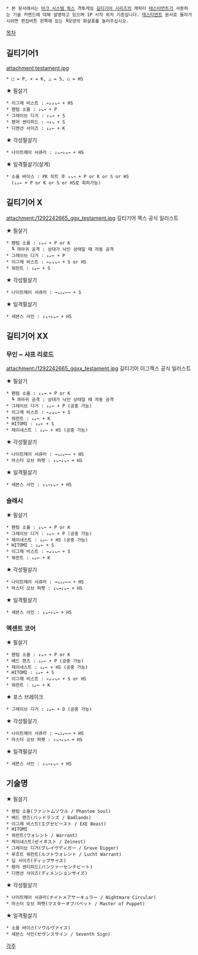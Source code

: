  * 본 문서에서는 [[아크 시스템 웍스]] 격투게임 [[길티기어 시리즈]]의 캐릭터 [[테스타먼트]]가 사용하는 기술 커맨드에 대해 설명하고 있으며 1P 시작 위치 기준입니다. [[테스타먼트]] 문서로 돌아가시려면 편집버튼 왼쪽에 있는 ┗모양의 화살표를 눌러주십시오.

[[목차]]

== 길티기어1 ==
attachment:testament.jpg

 * □ = P, × = K, △ = S, ○ = HS

★ 필살기
 * 이그제 비스트 : ←↙↓↘→ + HS
 * 팬텀 소울 : ↓↘→ + P
 * 그레이브 디거 : ↓↘→ + S
 * 팬저 센티피드 : →↓↘ + S
 * 디멘션 사이즈 : ↓↙← + K

★ 각성필살기
 * 나이트메어 서큐러 : ↓↘→↓↘→ + HS

★ 일격필살기(살계)
 * 소울 바이스 : PK 히트 후 ↓↘→ + P or K or S or HS
   (↓↙← + P or K or S or HS로 회피가능)

== 길티기어 X ==
attachment:/1292242665_ggx_testament.jpg
길티기어 젝스 공식 일러스트

★ 필살기
 * 팬텀 소울 : ↓↘→ + P or K
   ┗ 까마귀 공격 : 상대가 낙인 상태일 때 자동 공격
 * 그레이브 디거 : ↓↙← + P
 * 이그제 비스트 : ←↙↓↘→ + S or HS
 * 워런트 : ↓↙← + S

★ 각성필살기
 * 나이트메어 서큐러 : →↘↓↙←→ + S

★ 일격필살기
 * 세븐스 사인 : ↓↘→↓↘→ + HS

== 길티기어 XX ==
=== 무인 ~ 샤프 리로드 ===
attachment:/1292242665_ggxx_testament.jpg
길티기어 이그젝스 공식 일러스트

★ 필살기
 * 팬텀 소울 : ↓↘→ + P or K
   ┗ 까마귀 공격 : 상대가 낙인 상태일 때 자동 공격
 * 그레이브 디거 : ↓↙← + P (공중 가능)
 * 이그제 비스트 : ←↙↓↘→ + S
 * 워런트 : ↓↙← + K
 * HITOMI : ↓↙← + S
 * 제이네스트 : ↓↙← + HS (공중 가능)

★ 각성필살기
 * 나이트메어 서큐러 : →↘↓↙←→ + HS
 * 마스터 오브 퍼펫 : ↓↘→↓↘→ + HS

★ 일격필살기
 * 세븐스 사인 : ↓↘→↓↘→ + HS

=== 슬래시 ===
★ 필살기
 * 팬텀 소울 : ↓↘→ + P or K
 * 그레이브 디거 : ↓↙← + P (공중 가능)
 * 제이네스트 : ↓↙← + HS (공중 가능)
 * HITOMI : ↓↙← + S
 * 이그제 비스트 : ←↙↓↘→ + S
 * 워런트 : ↓↙← + K

★ 각성필살기
 * 나이트메어 서큐러 : →↘↓↙←→ + HS
 * 마스터 오브 퍼펫 : ↓↘→↓↘→ + HS

★ 일격필살기
 * 세븐스 사인 : ↓↘→↓↘→ + HS

=== 액센트 코어 ===
★ 필살기
 * 팬텀 소울 : ↓↘→ + P or K
 * 배드 랜즈 : ↓↙← + P (공중 가능)
 * 제이네스트 : ↓↙← + HS (공중 가능)
 * HITOMI : ↓↙← + S
 * 이그제 비스트 : ←↙↓↘→ + S or HS
 * 워런트 : ↓↙← + K

★ 포스 브레이크
 * 그레이브 디거 : ↓↙← + D (공중 가능)

★ 각성필살기
 * 나이트메어 서큐러 : →↘↓↙←→ + HS
 * 마스터 오브 퍼펫 : ↓↘→↓↘→ + HS

★ 일격필살기
 * 세븐스 사인 : ↓↘→↓↘→ + HS

== 기술명 ==
★ 필살기
 * 팬텀 소울(ファントムソウル / Phantom Soul)
 * 배드 랜즈(バッドランズ / Badlands)
 * 이그제 비스트(エグゼビースト / EXE Beast)
 * HITOMI
 * 워런트(ウォレント / Warrant)
 * 제이네스트(ゼイネスト / Zeinest)
 * 그레이브 디거(グレイヴディガー / Grave Digger)
 * 루흐트 워런트(ルフトウォレント / Lucht Warrant)
 * 딥 사이즈(ディップサイス)
 * 팬저 센티피드(パンツァーセンチビート)
 * 디멘션 사이즈(ディメンションサイズ)

★ 각성필살기
 * 나이트메어 서큐러(ナイトメアサーキュラー / Nightmare Circular)
 * 마스터 오브 퍼펫(マスターオブパペット / Master of Puppet)

★ 일격필살기
 * 소울 바이스(ソウルヴァイス)
 * 세븐스 사인(セヴンスサイン / Seventh Sign)

[[각주]]
